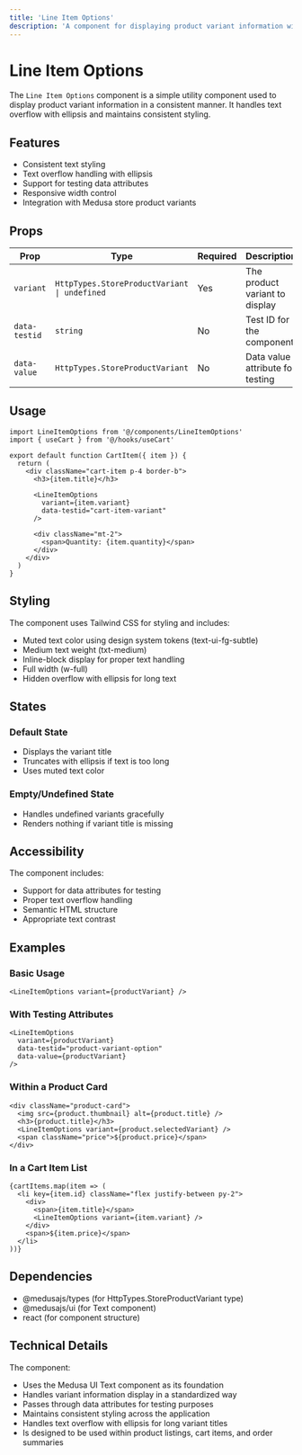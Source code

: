 ```yaml
---
title: 'Line Item Options'
description: 'A component for displaying product variant information with text overflow handling.'
---
```


# Line Item Options

The `Line Item Options` component is a simple utility component used to display product variant information in a consistent manner. It handles text overflow with ellipsis and maintains consistent styling.

## Features

- Consistent text styling
- Text overflow handling with ellipsis
- Support for testing data attributes
- Responsive width control
- Integration with Medusa store product variants

## Props

| Prop | Type | Required | Description |
|------|------|----------|-------------|
| `variant` | `HttpTypes.StoreProductVariant \| undefined` | Yes | The product variant to display |
| `data-testid` | `string` | No | Test ID for the component |
| `data-value` | `HttpTypes.StoreProductVariant` | No | Data value attribute for testing |

## Usage

```tsx copy
import LineItemOptions from '@/components/LineItemOptions'
import { useCart } from '@/hooks/useCart'

export default function CartItem({ item }) {
  return (
    <div className="cart-item p-4 border-b">
      <h3>{item.title}</h3>
      
      <LineItemOptions 
        variant={item.variant} 
        data-testid="cart-item-variant"
      />
      
      <div className="mt-2">
        <span>Quantity: {item.quantity}</span>
      </div>
    </div>
  )
}
```

## Styling

The component uses Tailwind CSS for styling and includes:

- Muted text color using design system tokens (text-ui-fg-subtle)
- Medium text weight (txt-medium)
- Inline-block display for proper text handling
- Full width (w-full)
- Hidden overflow with ellipsis for long text

## States

### Default State
- Displays the variant title
- Truncates with ellipsis if text is too long
- Uses muted text color

### Empty/Undefined State
- Handles undefined variants gracefully
- Renders nothing if variant title is missing

## Accessibility

The component includes:

- Support for data attributes for testing
- Proper text overflow handling
- Semantic HTML structure
- Appropriate text contrast

## Examples

### Basic Usage

```tsx copy
<LineItemOptions variant={productVariant} />
```

### With Testing Attributes

```tsx copy
<LineItemOptions 
  variant={productVariant}
  data-testid="product-variant-option"
  data-value={productVariant}
/>
```

### Within a Product Card

```tsx copy
<div className="product-card">
  <img src={product.thumbnail} alt={product.title} />
  <h3>{product.title}</h3>
  <LineItemOptions variant={product.selectedVariant} />
  <span className="price">${product.price}</span>
</div>
```

### In a Cart Item List

```tsx copy
{cartItems.map(item => (
  <li key={item.id} className="flex justify-between py-2">
    <div>
      <span>{item.title}</span>
      <LineItemOptions variant={item.variant} />
    </div>
    <span>${item.price}</span>
  </li>
))}
```

## Dependencies

- @medusajs/types (for HttpTypes.StoreProductVariant type)
- @medusajs/ui (for Text component)
- react (for component structure)

## Technical Details

The component:

- Uses the Medusa UI Text component as its foundation
- Handles variant information display in a standardized way
- Passes through data attributes for testing purposes
- Maintains consistent styling across the application
- Handles text overflow with ellipsis for long variant titles
- Is designed to be used within product listings, cart items, and order summaries
